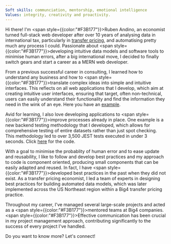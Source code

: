 ```yaml
---
Soft skills: communciation, mentorship, emotional intelligence
Values: integrity, creativity and proactivity.
---
```


Hi there! I'm <span style={{color:"#F3B177"}}>Ruben Andino</span>, an economist turned full-stack web developer after
over 10 years of analysing data in international tax, particularly in [transfer
pricing](https://en.wikipedia.org/wiki/Transfer_pricing), and automatising pretty much any process I could. Passionate about <span style={{color:"#F3B177"}}>developing intuitive data models and software tools
to minimise human errors</span>, after a big international move, I decided to finally
switch gears and start a career as a MERN web developer.

From a previous successful career in consulting, I learned how to understand any business
and how to <span style={{color:"#F3B177"}}>translate complex ideas into simple and intuitive interfaces</span>. This
reflects on all web applications that I develop, which aim at creating intuitive
user interfaces, ensuring that target, often non-technical, users can easily
understand their functionality and find the information they need in the wink of
an eye. Here you have an [example](https://afolumitigationinventory.org/china?GWP=AR4&Source=FAO&Sector=Rice+Cultivation&System=Conventional+rice+farming).

Avid for learning, I also love developing applications to <span style={{color:"#F3B177"}}>improve processes already in place</span>. One example is a new backend testing methodology that I
developed, which allows for comprehensive testing of entire datasets rather than
just spot checking. This methodology led to over 3,500 JEST tests executed in
under 3 seconds. Click [here](https://github.com/rubenanlo/JEST-testing-utils)
for the code.

With a goal to minimise the probablity of human error and to ease update and
reusability, I like to follow and develop best practices and my approach to code
is component oriented, producing small components that can be easily adapted and reused.
In fact, I have <span style={{color:"#F3B177"}}>developed best practices</span> in the past when they did not exist. As
a transfer pricing economist, I led a team of experts in designing best
practices for building automated data models, which was later
implemented across the US Northeast region within a Big4 transfer pricing
practice.

Throughout my career, I've managed several large-scale projects and acted as a <span style={{color:"#F3B177"}}>mentored</span>
teams at Big4 companies. <span style={{color:"#F3B177"}}>Effective communication</span> has been crucial in my project
management approach, contributing significantly to the success of every project
I've handled.

Do you want to know more? Let's connect!

